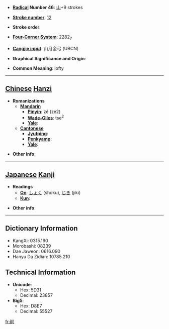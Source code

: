* '''[[Wiktionary:Chinese radical index| Radical]] Number 46''': [[Wiktionary:Chinese radical index 山|山]]+9 strokes

* '''[[Wiktionary:Chinese total strokes index|Stroke number]]''': [[Wiktionary:Chinese total strokes index 12|12]]

* '''Stroke order''': 

* '''[[Wiktionary:Chinese four corner index|Four-Corner System]]''': 2282<sub>7</sub>

* '''[[Wiktionary:Chinese Cangjie index|Cangjie input]]''': 山月金弓 (UBCN)

* '''Graphical Significance and Origin''': 

* '''Common Meaning''': lofty

----

== [[Chinese]] [[Hanzi]] ==

* '''Romanizations'''
** '''[[Mandarin]]'''
*** '''[[Pinyin]]''': zé (ze2)
*** '''[[Wade-Giles]]''': tse<sup>2</sup>
*** '''[[Yale]]''': 
** '''[[Cantonese]]'''
*** '''[[Jyutping]]''':
*** '''[[Penkyamp]]''': 
*** '''[[Yale]]''': 

* '''Other info''': 

----

== [[Japanese]] [[Kanji]] ==

* '''Readings'''
** '''[[On]]''': [[しょく]] (shoku), [[じき]] (jiki)
** '''[[Kun]]''': 

* '''Other info''':  

----

== Dictionary Information ==

* KangXi: 0315.160
* Morobashi: 08239
* Dae Jaweon: 0616.090
* Hanyu Da Zidian: 10785.210

== Technical Information ==

* '''Unicode''':
** Hex: 5D31
** Decimal: 23857
* '''Big5''':
** Hex: D8E7
** Decimal: 55527

[[fr:崱]]